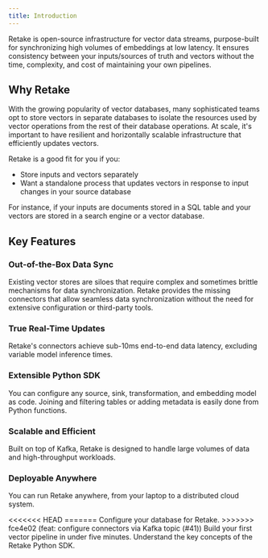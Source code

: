 ```yaml
---
title: Introduction
---
```


Retake is open-source infrastructure for vector data streams, purpose-built for synchronizing high volumes of embeddings at low latency.
It ensures consistency between your inputs/sources of truth and vectors without the time, complexity, and cost of maintaining your own pipelines.

## Why Retake

With the growing popularity of vector databases, many sophisticated teams opt to store vectors in separate databases to
isolate the resources used by vector operations from the rest of their database operations. At scale,
it's important to have resilient and horizontally scalable infrastructure that efficiently updates vectors.

Retake is a good fit for you if you:

- Store inputs and vectors separately
- Want a standalone process that updates vectors in response to input changes in
  your source database

For instance, if your inputs are documents stored in a SQL table and your vectors are
stored in a search engine or a vector database.

## Key Features

### Out-of-the-Box Data Sync

Existing vector stores are siloes that require complex and sometimes brittle mechanisms for data synchronization.
Retake provides the missing connectors that allow seamless data synchronization without the need for extensive
configuration or third-party tools.

### True Real-Time Updates

Retake's connectors achieve sub-10ms end-to-end data latency, excluding variable model inference times.

### Extensible Python SDK

You can configure any source, sink, transformation, and embedding model as code. Joining and filtering tables
or adding metadata is easily done from Python functions.

### Scalable and Efficient

Built on top of Kafka, Retake is designed to handle large volumes of data and high-throughput workloads.

### Deployable Anywhere

You can run Retake anywhere, from your laptop to a distributed cloud system.

<CardGroup cols={2}>
<<<<<<< HEAD
=======
  <Card title="Setup" icon="gear" href="/deployment/setup">
    Configure your database for Retake.
  </Card>
>>>>>>> fce4e02 (feat: configure connectors via Kafka topic (#41))
  <Card title="Quick Start" icon="circle-play" href="/quickstart/pipeline">
    Build your first vector pipeline in under five minutes.
  </Card>
  <Card title="Concepts" icon="code" href="/concepts/source">
    Understand the key concepts of the Retake Python SDK.
  </Card>
</CardGroup>
